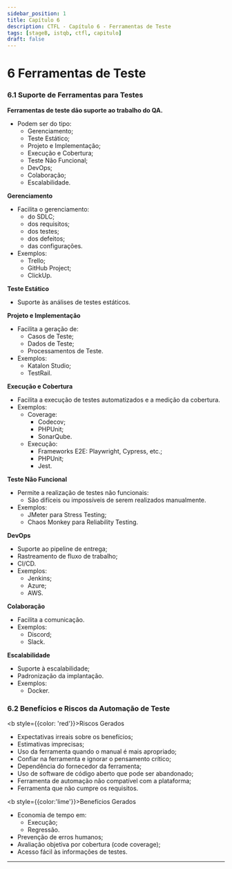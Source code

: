 ```yaml
---
sidebar_position: 1
title: Capítulo 6
description: CTFL - Capítulo 6 - Ferramentas de Teste
tags: [stageB, istqb, ctfl, capitulo]
draft: false
---
```


# 6 Ferramentas de Teste

### 6.1 Suporte de Ferramentas para Testes

**Ferramentas de teste dão suporte ao trabalho do QA.**

- Podem ser do tipo:
	- Gerenciamento;
	- Teste Estático;
	- Projeto e Implementação;
	- Execução e Cobertura;
	- Teste Não Funcional;
	- DevOps;
	- Colaboração;
	- Escalabilidade.

**Gerenciamento**

- Facilita o gerenciamento:
	- do SDLC;
	- dos requisitos;
	- dos testes;
	- dos defeitos;
	- das configurações.
- Exemplos:
	- Trello;
	- GitHub Project;
	- ClickUp.

**Teste Estático**

- Suporte às análises de testes estáticos.

**Projeto e Implementação**

- Facilita a geração de:
	- Casos de Teste;
	- Dados de Teste;
	- Processamentos de Teste.
- Exemplos:
	- Katalon Studio;
	- TestRail.

**Execução e Cobertura**

- Facilita a execução de testes automatizados e a medição da cobertura.
- Exemplos:
	- Coverage:
		- Codecov;
		- PHPUnit;
		- SonarQube.
	- Execução:
		- Frameworks E2E: Playwright, Cypress, etc.;
		- PHPUnit;
		- Jest.

**Teste Não Funcional**

- Permite a realização de testes não funcionais:
	- São difíceis ou impossíveis de serem realizados manualmente.
- Exemplos:
	- JMeter para Stress Testing;
	- Chaos Monkey para Reliability Testing.

**DevOps**

- Suporte ao pipeline de entrega;
- Rastreamento de fluxo de trabalho;
- CI/CD.
- Exemplos:
	- Jenkins;
	- Azure;
	- AWS.

**Colaboração**

- Facilita a comunicação.
- Exemplos:
	- Discord;
	- Slack.

**Escalabilidade**

- Suporte à escalabilidade;
- Padronização da implantação.
- Exemplos:
	- Docker.

### 6.2 Benefícios e Riscos da Automação de Teste

<b style={{color: 'red'}}>Riscos Gerados</b>

- Expectativas irreais sobre os benefícios;
- Estimativas imprecisas;
- Uso da ferramenta quando o manual é mais apropriado;
- Confiar na ferramenta e ignorar o pensamento crítico;
- Dependência do fornecedor da ferramenta;
- Uso de software de código aberto que pode ser abandonado;
- Ferramenta de automação não compatível com a plataforma;
- Ferramenta que não cumpre os requisitos.

<b style={{color:'lime'}}>Benefícios Gerados</b>

- Economia de tempo em:
	- Execução;
	- Regressão.
- Prevenção de erros humanos;
- Avaliação objetiva por cobertura (code coverage);
- Acesso fácil às informações de testes.

---